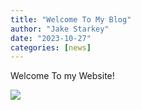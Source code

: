 ```yaml
---
title: "Welcome To My Blog"
author: "Jake Starkey"
date: "2023-10-27"
categories: [news]
---
```


 Welcome To my Website!

![](IMG_5109.JPG)

